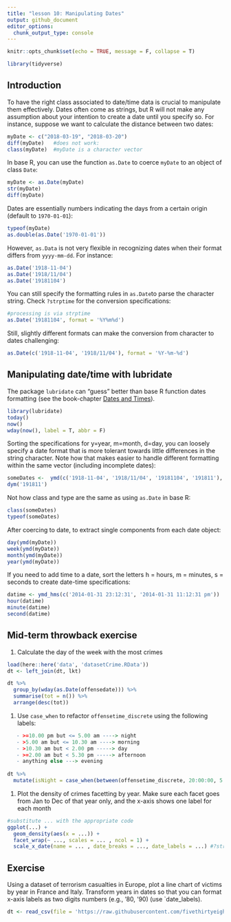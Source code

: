 ```yaml
---
title: "lesson 10: Manipulating Dates"
output: github_document
editor_options: 
  chunk_output_type: console
---
```


```r
knitr::opts_chunk$set(echo = TRUE, message = F, collapse = T)
```

```r
library(tidyverse)
```


## Introduction

To have the right class associated to date/time data is crucial to manipulate them effectively. Dates often come as strings, but R will not make any assumption about your intention to create a date until you specify so. For instance, suppose we want to calculate the distance between two dates:

```r
myDate <- c("2018-03-19", "2018-03-20")
diff(myDate)   #does not work:
class(myDate)  #myDate is a character vector
```

In base R, you can use the function `as.Date` to coerce `myDate` to an object of class `Date`:

```r
myDate <- as.Date(myDate)
str(myDate)
diff(myDate)
```

Dates are essentially numbers indicating the days from a certain origin (default to `1970-01-01`):
```r
typeof(myDate) 
as.double(as.Date('1970-01-01'))
```

However, `as.Data` is not very flexible in recognizing dates when their format differs from `yyyy-mm-dd`. For instance:

```r
as.Date('1918-11-04')
as.Date('1918/11/04')
as.Date('19181104')
```

You can still specify the formatting rules in `as.Date`to parse the character string. Check `?strptime` for the conversion specifications:

```r
#processing is via strptime
as.Date('19181104', format = '%Y%m%d')
```

Still, slightly different formats can make the conversion from character to dates challenging:

```r
as.Date(c('1918-11-04', '1918/11/04'), format = '%Y-%m-%d')
```

## Manipulating date/time with lubridate

The package `lubridate` can "guess" better than base R function dates formatting (see the book-chapter [Dates and Times](http://r4ds.had.co.nz/dates-and-times.html)).

```r
library(lubridate)
today()
now()
wday(now(), label = T, abbr = F)
```

Sorting the specifications for y=year, m=month, d=day, you can loosely specify a date format that is more tolerant towards little differences in the string character. Note how that makes easier to handle different formatting within the same vector (including incomplete dates):

```r
someDates <-  ymd(c('1918-11-04', '1918/11/04', '19181104', '191811'), truncated = 1)
dym('191811')
```

Not how class and type are the same as using `as.Date` in base R:

```r
class(someDates)
typeof(someDates)
```

After coercing to date, to extract single components from each date object:

```r
day(ymd(myDate))
week(ymd(myDate)) 
month(ymd(myDate)) 
year(ymd(myDate)) 
```

If you need to add time to a date, sort the letters h = hours, m = minutes, s = seconds to create date-time specifications:

```r
datime <- ymd_hms(c('2014-01-31 23:12:31', '2014-01-31 11:12:31 pm'))
hour(datime)
minute(datime)
second(datime)
```


## Mid-term throwback exercise

#. Calculate the day of the week with the most crimes 

```r
load(here::here('data', 'datasetCrime.RData'))
dt <- left_join(dt, lkt)

dt %>%
  group_by(wday(as.Date(offensedate))) %>%
  summarise(tot = n()) %>%
  arrange(desc(tot))
```

#. Use `case_when` to refactor `offensetime_discrete` using the following labels:

```r
   - >=10.00 pm but <= 5.00 am ----> night
   - >5.00 am but <= 10.30 am ----> morning
   - >10.30 am but < 2.00 pm -----> day
   - >=2.00 am but < 5.30 pm -----> afternoon
   - anything else ---> evening
   
dt %>%
  mutate(isNight = case_when(between(offensetime_discrete, 20:00:00, 5:00:00) ~ 'night', between(offensetime_discrete, 5:00:00, 10:30:00) ~ 'morning', between(offensetime_discrete, 10:30:00, 14:00:00) ~ 'day', between(offensetime_discrete, 14:00:00, 17:30:00) ~ 'afternoon', T ~ 'evening'))
```


#. Plot the density of crimes facetting by year. Make sure each facet goes from Jan to Dec of that year only, and the x-axis shows one label for each month

```r
#substitute ... with the appropriate code
ggplot(...) +
  geom_density(aes(x = ...)) +
  facet_wrap(~ ..., scales = ... , ncol = 1) +
  scale_x_date(name = ... , date_breaks = ..., date_labels = ...) #?strptime() for the list of specifications
```

## Exercise

Using a dataset of terrorism casualties in Europe, plot a line chart of victims by year in France and Italy. Transform years in dates so that you can format x-axis labels as two digits numbers (e.g., '80, '90) (use `date_labels).

```r
dt <- read_csv(file = 'https://raw.githubusercontent.com/fivethirtyeight/data/master/terrorism/eu_terrorism_fatalities_by_country.csv')
```


